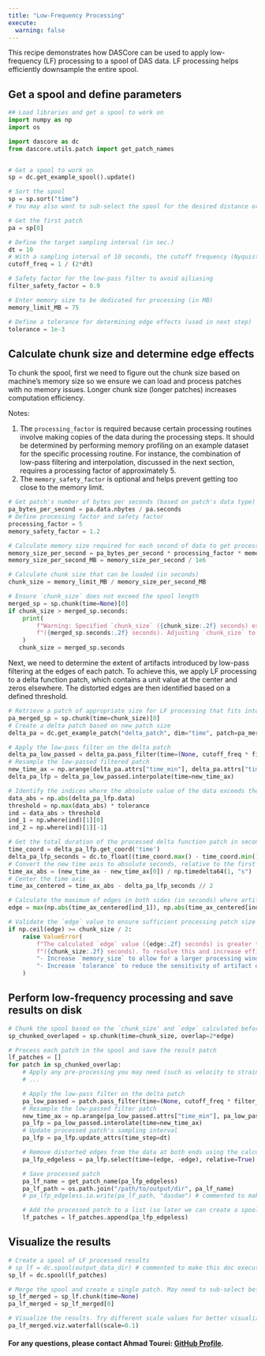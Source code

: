 ```yaml
---
title: "Low-Frequency Processing"
execute:
  warning: false
---
```


This recipe demonstrates how DASCore can be used to apply low-frequency (LF) processing to a spool of DAS data. LF processing helps efficiently downsample the entire spool.


## Get a spool and define parameters 
```python
## Load libraries and get a spool to work on
import numpy as np
import os

import dascore as dc
from dascore.utils.patch import get_patch_names


# Get a spool to work on
sp = dc.get_example_spool().update()

# Sort the spool
sp = sp.sort("time")
# You may also want to sub-select the spool for the desired distance or time samples before proceeding.

# Get the first patch
pa = sp[0]

# Define the target sampling interval (in sec.)
dt = 10 
# With a sampling interval of 10 seconds, the cutoff frequency (Nyquist frequency) is determined to be 0.05 Hz 
cutoff_freq = 1 / (2*dt)

# Safety factor for the low-pass filter to avoid ailiasing 
filter_safety_factor = 0.9

# Enter memory size to be dedicated for processing (in MB)
memory_limit_MB = 75

# Define a tolerance for determining edge effects (used in next step)
tolerance = 1e-3
```

## Calculate chunk size and determine edge effects

To chunk the spool, first we need to figure out the chunk size based on machine's memory size so we ensure we can load and process patches with no memory issues. Longer chunk size (longer patches) increases computation efficiency. 

Notes: 

1. The `processing_factor` is required because certain processing routines involve making copies of the data during the processing steps. It should be determined by performing memory profiling on an example dataset for the specific processing routine. For instance, the combination of low-pass filtering and interpolation, discussed in the next section, requires a processing factor of approximately 5.
2. The `memory_safety_factor` is optional and helps prevent getting too close to the memory limit.

```python
# Get patch's number of bytes per seconds (based on patch's data type) 
pa_bytes_per_second = pa.data.nbytes / pa.seconds
# Define processing factor and safety factor 
processing_factor = 5  
memory_safety_factor = 1.2 

# Calculate memory size required for each second of data to get processed
memory_size_per_second = pa_bytes_per_second * processing_factor * memory_safety_factor
memory_size_per_second_MB = memory_size_per_second / 1e6

# Calculate chunk size that can be loaded (in seconds)
chunk_size = memory_limit_MB / memory_size_per_second_MB

# Ensure `chunk_size` does not exceed the spool length
merged_sp = sp.chunk(time=None)[0]
if chunk_size > merged_sp.seconds:
    print(
        f"Warning: Specified `chunk_size` ({chunk_size:.2f} seconds) exceeds the spool length "
        f"({merged_sp.seconds:.2f} seconds). Adjusting `chunk_size` to match spool length."
    )
   chunk_size = merged_sp.seconds 
```

Next, we need to determine the extent of artifacts introduced by low-pass filtering at the edges of each patch. To achieve this, we apply LF processing to a delta function patch, which contains a unit value at the center and zeros elsewhere. The distorted edges are then identified based on a defined threshold.

```python
# Retrieve a patch of appropriate size for LF processing that fits into memory
pa_merged_sp = sp.chunk(time=chunk_size)[0] 
# Create a delta patch based on new patch size
delta_pa = dc.get_example_patch("delta_patch", dim="time", patch=pa_merged_sp)

# Apply the low-pass filter on the delta patch
delta_pa_low_passed = delta_pa.pass_filter(time=(None, cutoff_freq * filter_safety_factor))
# Resample the low-passed filtered patch
new_time_ax = np.arange(delta_pa.attrs["time_min"], delta_pa.attrs["time_max"], np.timedelta64(dt, "s"))
delta_pa_lfp = delta_pa_low_passed.interpolate(time=new_time_ax)

# Identify the indices where the absolute value of the data exceeds the threshold
data_abs = np.abs(delta_pa_lfp.data)
threshold = np.max(data_abs) * tolerance
ind = data_abs > threshold
ind_1 = np.where(ind)[1][0]
ind_2 = np.where(ind)[1][-1]

# Get the total duration of the processed delta function patch in seconds
time_coord = delta_pa_lfp.get_coord('time')
delta_pa_lfp_seconds = dc.to_float((time_coord.max() - time_coord.min()))
# Convert the new time axis to absolute seconds, relative to the first timestamp
time_ax_abs = (new_time_ax - new_time_ax[0]) / np.timedelta64(1, "s")
# Center the time axis 
time_ax_centered = time_ax_abs - delta_pa_lfp_seconds // 2 

# Calculate the maximum of edges in both sides (in seconds) where artifacts are present
edge = max(np.abs(time_ax_centered[ind_1]), np.abs(time_ax_centered[ind_2]))

# Validate the `edge` value to ensure sufficient processing patch size
if np.ceil(edge) >= chunk_size / 2:
    raise ValueError(
        f"The calculated `edge` value ({edge:.2f} seconds) is greater than half of the processing patch size "
        f"({chunk_size:.2f} seconds). To resolve this and increase efficiency, consider one of the following:\n"
        "- Increase `memory_size` to allow for a larger processing window.\n"
        "- Increase `tolerance` to reduce the sensitivity of artifact detection."
    )
```


## Perform low-frequency processing and save results on disk
```python
# Chunk the spool based on the `chunk_size' and `edge` calculated before.
sp_chunked_overlaped = sp.chunk(time=chunk_size, overlap=2*edge)

# Process each patch in the spool and save the result patch
lf_patches = []
for patch in sp_chunked_overlap:
    # Apply any pre-processing you may need (such as velocity to strain rate transformation, detrending, etc.)
    # ...

    # Apply the low-pass filter on the delta patch
    pa_low_passed = patch.pass_filter(time=(None, cutoff_freq * filter_safety_factor))
    # Resample the low-passed filter patch
    new_time_ax = np.arange(pa_low_passed.attrs["time_min"], pa_low_passed.attrs["time_max"], np.timedelta64(dt, "s"))
    pa_lfp = pa_low_passed.interolate(time=new_time_ax)
    # Update processed patch's sampling interval 
    pa_lfp = pa_lfp.update_attrs(time_step=dt)

    # Remove distorted edges from the data at both ends using the calculated `edge` value
    pa_lfp_edgeless = pa_lfp.select(time=(edge, -edge), relative=True)

    # Save processed patch 
    pa_lf_name = get_patch_name(pa_lfp_edgeless)
    pa_lf_path = os.path.join("/path/to/output/dir", pa_lf_name)
    # pa_lfp_edgeless.io.write(pa_lf_path, "dasdae") # commented to make this doc executable 

    # Add the processed patch to a list (so later we can create a spool). No need if patches are being written to a directory
    lf_patches = lf_patches.append(pa_lfp_edgeless)
```

## Visualize the results
```python
# Create a spool of LF processed results
# sp_lf = dc.spool(output_data_dir) # commented to make this doc executable 
sp_lf = dc.spool(lf_patches)

# Merge the spool and create a single patch. May need to sub-select before merging to prevent exceeding the memory limit.
sp_lf_merged = sp_lf.chunk(time=None)
pa_lf_merged = sp_lf_merged[0]

# Visualize the results. Try different scale values for better visualization.
pa_lf_merged.viz.waterfall(scale=0.1)
```

#### For any questions, please contact Ahmad Tourei: [GitHub Profile](https://github.com/ahmadtourei).
